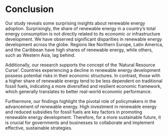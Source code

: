 # Conclusion

Our study reveals some surprising insights about renewable energy adoption. Surprisingly, the share of renewable energy in a country's total energy consumption is not directly related to its economic or infrastructure development. We have observed significant disparities in renewable energy development across the globe. Regions like Northern Europe, Latin America, and the Caribbean have high shares of renewable energy, while others, such as Western Asia, lag behind.

Additionally, our research supports the concept of the 'Natural Resource Curse’. Countries experiencing a decline in renewable energy development possess potential risks in their economic structures. In contrast, those with a higher share of renewable energy tend to be less dependent on traditional fossil fuels, indicating a more diversified and resilient economic framework, which generally translates to better real-world economic performance.

Furthermore, our findings highlight the pivotal role of policymakers in the advancement of renewable energy. High investment in renewable energy and reduced subsidies for fossil fuels are key factors in promoting renewable energy development. Therefore, for a more sustainable future, it is crucial for governments and businesses to collaborate and implement effective, sustainable strategies.
